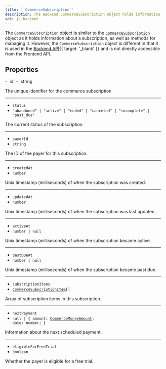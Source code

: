 ```yaml
---
title: '`CommerceSubscription`'
description: The Backend CommerceSubscription object holds information about a subscription of your application.
sdk: js-backend
---
```


<Include src="_partials/billing/api-experimental" />

The `CommerceSubscription` object is similar to the [`CommerceSubscription`](/docs/references/javascript/types/commerce-subscription-resource) object as it holds information about a subscription, as well as methods for managing it. However, the `CommerceSubscription` object is different in that it is used in the [Backend API](TODO){{ target: '_blank' }} and is not directly accessible from the Frontend API.

## Properties

<Properties>
  - `id`
  - `string`

  The unique identifier for the commerce subscription.

  ---

  - `status`
  - `"abandoned" | "active" | "ended" | "canceled" | "incomplete" | "past_due"`

  The current status of the subscription.

  ---

  - `payerId`
  - `string`

  The ID of the payer for this subscription.

  ---

  - `createdAt`
  - `number`

  Unix timestamp (milliseconds) of when the subscription was created.

  ---

  - `updatedAt`
  - `number`

  Unix timestamp (milliseconds) of when the subscription was last updated.

  ---

  - `activeAt`
  - `number | null`

  Unix timestamp (milliseconds) of when the subscription became active.

  ---

  - `pastDueAt`
  - `number | null`

  Unix timestamp (milliseconds) of when the subscription became past due.

  ---

  - `subscriptionItems`
  - <code>[CommerceSubscriptionItem](/docs/references/backend/types/commerce-subscription-item)\[]</code>

  Array of subscription items in this subscription.

  ---

  - `nextPayment`
  - <code>null | \{ amount: [CommerceMoneyAmount](/docs/references/javascript/types/commerce-money-amount); date: number; }</code>

  Information about the next scheduled payment.

  ---

  - `eligibleForFreeTrial`
  - `boolean`

  Whether the payer is eligible for a free trial.
</Properties>
